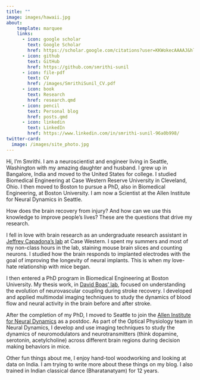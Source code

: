 ```yaml
---
title: ""
image: images/hawaii.jpg
about:
    template: marquee
    links:
      - icon: google scholar
        text: Google Scholar
        href: https://scholar.google.com/citations?user=KKWokecAAAAJ&hl=en&oi=ao
      - icon: github
        text: GitHub
        href: https://github.com/smrithi-sunil
      - icon: file-pdf
        text: CV
        href: /images/SmrithiSunil_CV.pdf
      - icon: book
        text: Research
        href: research.qmd
      - icon: pencil
        text: Personal blog
        href: posts.qmd
      - icon: linkedin
        text: LinkedIn
        href: https://www.linkedin.com/in/smrithi-sunil-96a0b998/
twitter-card:
  image: /images/site_photo.jpg     
---
```


<!-- :::{.column-screen}
![](images/hawaii.jpg)
::: -->

Hi, I'm Smrithi. I am a neuroscientist and engineer living in Seattle, Washington with my amazing daughter and husband. I grew up in Bangalore, India and moved to the United States for college. I studied Biomedical Engineering at Case Western Reserve University in Cleveland, Ohio. I then moved to Boston to pursue a PhD, also in Biomedical Engineering, at Boston University. I am now a Scientist at the Allen Institute for Neural Dynamics in Seattle. 

How does the brain recovery from injury? And how can we use this knowledge to improve people's lives? These are the questions that drive my research.

I fell in love with brain research as an undergraduate research assistant in [Jeffrey Capadona's lab](https://case.edu/bme/research/labs/capadona-lab) at Case Western. I spent my summers and most of my non-class hours in the lab, staining mouse brain slices and counting neurons. I studied how the brain responds to implanted electrodes with the goal of improving the longevity of neural implants. This is when my love-hate relationship with mice began.

I then entered a PhD program in Biomedical Engineering at Boston University. My thesis work, in [David Boas' lab](https://sites.bu.edu/boas/), focused on understanding the evolution of neurovascular coupling during stroke recovery. I developed and applied multimodal imaging techniques to study the dynamics of blood flow and neural activity in the brain before and after stroke. 

After the completion of my PhD, I moved to Seattle to join the [Allen Institute for Neural Dynamics](https://alleninstitute.org/what-we-do/brain-science/research/allen-institute-neural-dynamics/) as a postdoc. As part of the Optical Physiology team in Neural Dynamics, I develop and use imaging techniques to study the dynamics of neuromodulators and neurotransmitters (think dopamine, serotonin, acetylcholine) across different brain regions during decision making behaviors in mice. 

Other fun things about me, I enjoy hand-tool woodworking and looking at data on India. I am trying to write more about these things on my blog. I also trained in Indian classical dance (Bharatanatyam) for 12 years. 

<!-- <style>
body, main {
    margin: 0 !important;
    padding: 0 !important;
}
</style> -->